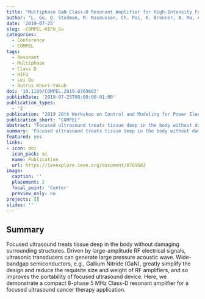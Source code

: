 ```yaml
---
title: "Multiphase GaN Class-D Resonant Amplifier for High-Intensity Focused Ultrasound"
author: "L. Gu, Q. Stedman, M. Rasmussen, Ch. Pai, K. Brenner, B. Ma, A. Ergun, B. Khuri-Yakub, Juan Rivas Davila"
date: '2019-07-25'
slug: -COMPEL-HIFU_Gu
categories:
  - Conference
  - COMPEL
tags: 
  - Resonant
  - Multiphase
  - Class D
  - HIFU
  - Lei Gu
  - Butrus Khuri-Yakub
doi: '10.1109/COMPEL.2019.8769682'
publishDate: '2019-07-25T00:00:00-01:00'
publication_types:
  - '2'
publication: "2019 20th Workshop on Control and Modeling for Power Electronics (COMPEL)"
publication_short: "COMPEL"
abstract: "Focused ultrasound treats tissue deep in the body without damaging surrounding structures. Driven by large-amplitude RF electrical signals, ultrasonic transducers can generate large pressure acoustic wave. Wide-bandgap semiconductors, e.g., Gallium Nitride (GaN), greatly simplify the design and reduce the requisite size and weight of RF amplifiers, and so improves the portability of focused ultrasound device. Here, we demonstrate a compact 8-phase 5 MHz Class-D resonant amplifier for a focused ultrasound cancer therapy application."
summary: 'Focused ultrasound treats tissue deep in the body without damaging surrounding structures. Driven by large-amplitude RF electrical signals, ultrasonic transducers can generate large pressure acoustic wave. Wide-bandgap semiconductors, e.g., Gallium Nitride (GaN), greatly simplify the design and reduce the requisite size and weight of RF amplifiers, and so improves the portability of focused ultrasound device. Here, we demonstrate a compact 8-phase 5 MHz Class-D resonant amplifier for a focused ultrasound cancer therapy application.'
featured: yes
links:
- icon: doi
  icon_pack: ai
  name: Publication
  url: https://ieeexplore.ieee.org/document/8769682
image:
  caption: ''
  placement: 2
  focal_point: 'Center'
  preview_only: no
projects: []
slides: ''
---
```


## Summary

Focused ultrasound treats tissue deep in the body without damaging surrounding structures. Driven by large-amplitude RF electrical signals, ultrasonic transducers can generate large pressure acoustic wave. Wide-bandgap semiconductors, e.g., Gallium Nitride (GaN), greatly simplify the design and reduce the requisite size and weight of RF amplifiers, and so improves the portability of focused ultrasound device. Here, we demonstrate a compact 8-phase 5 MHz Class-D resonant amplifier for a focused ultrasound cancer therapy application.

